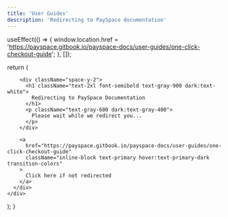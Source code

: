 ```yaml
---
title: 'User Guides'
description: 'Redirecting to PaySpace documentation'
---
```



  useEffect(() => {
    window.location.href = 'https://payspace.gitbook.io/payspace-docs/user-guides/one-click-checkout-guide';
  }, []);

  return (
    <div className="flex flex-col items-center justify-center min-h-[80vh] px-4">
      <div className="max-w-md w-full text-center space-y-8">
        <div className="relative w-16 h-16 mx-auto">
          <div className="absolute inset-0 border-4 border-primary/20 rounded-full"></div>
          <div className="absolute inset-0 border-4 border-primary border-t-transparent rounded-full animate-spin"></div>
        </div>
        
        <div className="space-y-2">
          <h1 className="text-2xl font-semibold text-gray-900 dark:text-white">
            Redirecting to PaySpace Documentation
          </h1>
          <p className="text-gray-600 dark:text-gray-400">
            Please wait while we redirect you...
          </p>
        </div>

        <a 
          href="https://payspace.gitbook.io/payspace-docs/user-guides/one-click-checkout-guide"
          className="inline-block text-primary hover:text-primary-dark transition-colors"
        >
          Click here if not redirected
        </a>
      </div>
    </div>
  );
} 